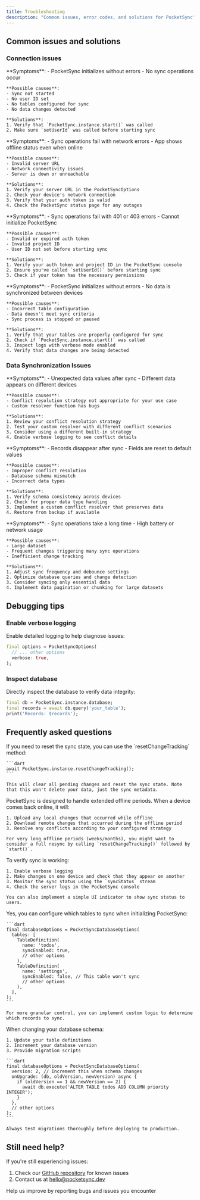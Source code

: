 ```yaml
---
title: Troubleshooting
description: "Common issues, error codes, and solutions for PocketSync"
---
```


## Common issues and solutions

### Connection issues

<AccordionGroup>
  <Accordion title="Nothing happens when I start sync">
    **Symptoms**: 
    - PocketSync initializes without errors
    - No sync operations occur
    
    **Possible causes**:
    - Sync not started
    - No user ID set
    - No tables configured for sync
    - No data changes detected
    
    **Solutions**:
    1. Verify that `PocketSync.instance.start()` was called
    2. Make sure `setUserId` was called before starting sync
  </Accordion>

  <Accordion title="Cannot connect to PocketSync server">
    **Symptoms**: 
    - Sync operations fail with network errors
    - App shows offline status even when online
    
    **Possible causes**:
    - Invalid server URL
    - Network connectivity issues
    - Server is down or unreachable
    
    **Solutions**:
    1. Verify your server URL in the PocketSyncOptions
    2. Check your device's network connection
    3. Verify that your auth token is valid
    4. Check the PocketSync status page for any outages
  </Accordion>
  
  <Accordion title="Authentication failures">
    **Symptoms**:
    - Sync operations fail with 401 or 403 errors
    - Cannot initialize PocketSync
    
    **Possible causes**:
    - Invalid or expired auth token
    - Invalid project ID
    - User ID not set before starting sync
    
    **Solutions**:
    1. Verify your auth token and project ID in the PocketSync console
    2. Ensure you've called `setUserId()` before starting sync
    3. Check if your token has the necessary permissions
  </Accordion>
  
  <Accordion title="Sync starts but no data is transferred">
    **Symptoms**:
    - PocketSync initializes without errors
    - No data is synchronized between devices
    
    **Possible causes**:
    - Incorrect table configuration
    - Data doesn't meet sync criteria
    - Sync process is stopped or paused
    
    **Solutions**:
    1. Verify that your tables are properly configured for sync
    2. Check if `PocketSync.instance.start()` was called
    3. Inspect logs with verbose mode enabled
    4. Verify that data changes are being detected
  </Accordion>
</AccordionGroup>

### Data Synchronization Issues

<AccordionGroup>
  <Accordion title="Data conflicts not resolving correctly">
    **Symptoms**:
    - Unexpected data values after sync
    - Different data appears on different devices
    
    **Possible causes**:
    - Conflict resolution strategy not appropriate for your use case
    - Custom resolver function has bugs
    
    **Solutions**:
    1. Review your conflict resolution strategy
    2. Test your custom resolver with different conflict scenarios
    3. Consider using a different built-in strategy
    4. Enable verbose logging to see conflict details
  </Accordion>
  
  <Accordion title="Data loss during synchronization">
    **Symptoms**:
    - Records disappear after sync
    - Fields are reset to default values
    
    **Possible causes**:
    - Improper conflict resolution
    - Database schema mismatch
    - Incorrect data types
    
    **Solutions**:
    1. Verify schema consistency across devices
    2. Check for proper data type handling
    3. Implement a custom conflict resolver that preserves data
    4. Restore from backup if available
  </Accordion>
  
  <Accordion title="Sync is slow or consuming excessive resources">
    **Symptoms**:
    - Sync operations take a long time
    - High battery or network usage
    
    **Possible causes**:
    - Large dataset
    - Frequent changes triggering many sync operations
    - Inefficient change tracking
    
    **Solutions**:
    1. Adjust sync frequency and debounce settings
    2. Optimize database queries and change detection
    3. Consider syncing only essential data
    4. Implement data pagination or chunking for large datasets
  </Accordion>
</AccordionGroup>

## Debugging tips

### Enable verbose logging

Enable detailed logging to help diagnose issues:

```dart
final options = PocketSyncOptions(
  // ... other options
  verbose: true,
);
```

### Inspect database

Directly inspect the database to verify data integrity:

```dart
final db = PocketSync.instance.database;
final records = await db.query('your_table');
print('Records: $records');
```

## Frequently asked questions

<AccordionGroup>
  <Accordion title="How do I reset sync state if things go wrong?">
    If you need to reset the sync state, you can use the `resetChangeTracking` method:
    
    ```dart
    await PocketSync.instance.resetChangeTracking();
    ```
    
    This will clear all pending changes and reset the sync state. Note that this won't delete your data, just the sync metadata.
  </Accordion>
  
  <Accordion title="What happens if a device is offline for an extended period?">
    PocketSync is designed to handle extended offline periods. When a device comes back online, it will:
    
    1. Upload any local changes that occurred while offline
    2. Download remote changes that occurred during the offline period
    3. Resolve any conflicts according to your configured strategy
    
    For very long offline periods (weeks/months), you might want to consider a full resync by calling `resetChangeTracking()` followed by `start()`.
  </Accordion>
  
  <Accordion title="How can I verify that sync is working correctly?">
    To verify sync is working:
    
    1. Enable verbose logging
    2. Make changes on one device and check that they appear on another
    3. Monitor the sync status using the `syncStatus` stream
    4. Check the server logs in the PocketSync console
    
    You can also implement a simple UI indicator to show sync status to users.
  </Accordion>
  
  <Accordion title="Can I sync only specific tables or records?">
    Yes, you can configure which tables to sync when initializing PocketSync:
    
    ```dart
    final databaseOptions = PocketSyncDatabaseOptions(
      tables: [
        TableDefinition(
          name: 'todos',
          syncEnabled: true,
          // other options
        ),
        TableDefinition(
          name: 'settings',
          syncEnabled: false, // This table won't sync
          // other options
        ),
      ],
    );
    ```
    
    For more granular control, you can implement custom logic to determine which records to sync.
  </Accordion>
  
  <Accordion title="How do I handle schema migrations with PocketSync?">
    When changing your database schema:
    
    1. Update your table definitions
    2. Increment your database version
    3. Provide migration scripts
    
    ```dart
    final databaseOptions = PocketSyncDatabaseOptions(
      version: 2, // Increment this when schema changes
      onUpgrade: (db, oldVersion, newVersion) async {
        if (oldVersion == 1 && newVersion == 2) {
          await db.execute('ALTER TABLE todos ADD COLUMN priority INTEGER');
        }
      },
      // other options
    );
    ```
    
    Always test migrations thoroughly before deploying to production.
  </Accordion>
</AccordionGroup>

## Still need help?

If you're still experiencing issues:

1. Check our [GitHub repository](https://github.com/pocketsync/pocketsync_flutter) for known issues
2. Contact us at hello@pocketsync.dev

<Card title="Report a bug" icon="bug" href="https://github.com/pocketsync/pocketsync_flutter/issues/new">
  Help us improve by reporting bugs and issues you encounter
</Card>

